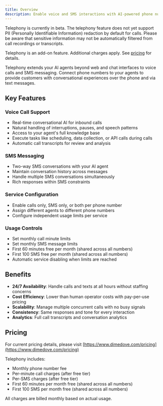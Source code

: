 ```yaml
---
title: Overview
description: Enable voice and SMS interactions with AI-powered phone numbers
---
```


<Note>Telephony is currently in beta. The telephony feature does not yet support PII (Personally Identifiable Information) redaction by default for calls. Please be aware that sensitive information may not be automatically filtered from call recordings or transcripts.</Note>

<Info>Telephony is an add-on feature. Additional charges apply. See [pricing](https://www.dimedove.com/pricing) for details.</Info>

Telephony extends your AI agents beyond web and chat interfaces to voice calls and SMS messaging. Connect phone numbers to your agents to provide customers with conversational experiences over the phone and via text messages.

## Key Features

### Voice Call Support
- Real-time conversational AI for inbound calls
- Natural handling of interruptions, pauses, and speech patterns
- Access to your agent's full knowledge base
- Execute tasks like scheduling, data collection, or API calls during calls
- Automatic call transcripts for review and analysis

### SMS Messaging
- Two-way SMS conversations with your AI agent
- Maintain conversation history across messages
- Handle multiple SMS conversations simultaneously
- Rich responses within SMS constraints

### Service Configuration
- Enable calls only, SMS only, or both per phone number
- Assign different agents to different phone numbers
- Configure independent usage limits per service

### Usage Controls
- Set monthly call minute limits
- Set monthly SMS message limits
- First 60 minutes free per month (shared across all numbers)
- First 100 SMS free per month (shared across all numbers)
- Automatic service disabling when limits are reached

## Benefits

- **24/7 Availability**: Handle calls and texts at all hours without staffing concerns
- **Cost Efficiency**: Lower than human operator costs with pay-per-use pricing
- **Scalability**: Manage multiple concurrent calls with no busy signals
- **Consistency**: Same responses and tone for every interaction
- **Analytics**: Full call transcripts and conversation analytics

## Pricing

<Info>For current pricing details, please visit [https://www.dimedove.com/pricing](https://www.dimedove.com/pricing)</Info>

Telephony includes:
- Monthly phone number fee
- Per-minute call charges (after free tier)
- Per-SMS charges (after free tier)
- First 60 minutes per month free (shared across all numbers)
- First 100 SMS per month free (shared across all numbers)

All charges are billed monthly based on actual usage.
